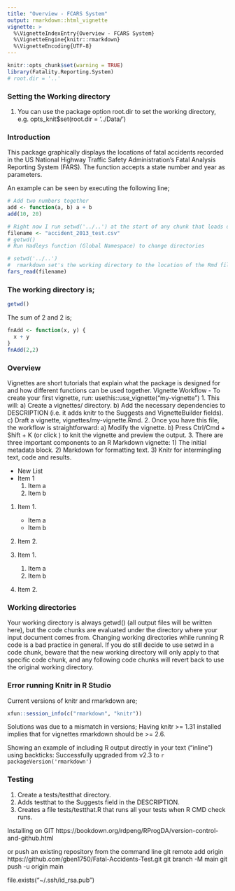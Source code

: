 ```yaml
---
title: "Overview - FCARS System"
output: rmarkdown::html_vignette
vignette: >
  %\VignetteIndexEntry{Overview - FCARS System}
  %\VignetteEngine{knitr::rmarkdown}
  %\VignetteEncoding{UTF-8}
---
```


```r
knitr::opts_chunk$set(warning = TRUE)
library(Fatality.Reporting.System)
# root.dir = '..'
```
### Setting the Working directory
1. You can use the package option root.dir to set the working directory, e.g. opts_knit$set(root.dir = '../Data/')

### Introduction
This package graphically displays the locations of fatal accidents recorded in the US National Highway Traffic
Safety Administration's Fatal Analysis Reporting System (FARS). The function accepts a state number and year as parameters.

An example can be seen by executing the following line;

```r
# Add two numbers together
add <- function(a, b) a + b
add(10, 20)
```

```r
# Right now I run setwd('../..') at the start of any chunk that loads data
filename <- "accident_2013_test.csv"
# getwd()
# Run Hadleys function (Global Namespace) to change directories

# setwd('../..')
#  rmarkdown set's the working directory to the location of the Rmd file (separately to knitr)
fars_read(filename)
```

### The working directory is;
```r
getwd()
```
The sum of 2 and 2 is;
```r
fnAdd <- function(x, y) {
  x + y
}
fnAdd(2,2)
```


### Overview
Vignettes are short tutorials that explain what the package is designed for and how different functions can be used together. 
Vignette Workflow - 
To create your first vignette, run:
usethis::use_vignette("my-vignette")
1.   This will:
      a) Create a vignettes/ directory.
      b) Add the necessary dependencies to DESCRIPTION (i.e. it adds knitr to the Suggests and VignetteBuilder fields).
      c) Draft a vignette, vignettes/my-vignette.Rmd.
2. Once you have this file, the workflow is straightforward:
  a) Modify the vignette.
  b) Press Ctrl/Cmd + Shift + K (or click ) to knit the vignette and preview the output.
3. There are three important components to an R Markdown vignette:
  1) The initial metadata block.
  2) Markdown for formatting text.
  3) Knitr for intermingling text, code and results.
  
* New List
* Item 1
    1. Item a
    2. Item b
    
1.  Item 1.
    *   Item a
    *   Item b
1.  Item 2.

1.  Item 1.
     1. Item a
     1. Item b
1.  Item 2.



### Working directories
Your working directory is always getwd() (all output files will be written here), but the code chunks are evaluated under the directory where your input document comes from. Changing working directories while running R code is a bad practice in general. 
If you do still decide to use setwd in a code chunk, beware that the new working directory will only apply to that specific code chunk, and any following code chunks will revert back to use the original working directory.
  
### Error running Knitr in R Studio
Current versions of knitr and rmarkdown are;
```r
xfun::session_info(c("rmarkdown", "knitr"))
```

Solutions was due to a mismatch in versions; 
Having knitr >= 1.31 installed implies that for vignettes rmarkdown should be >= 2.6.

Showing an example of including R output directly in your text (“inline”) using backticks:
Successfully upgraded from v2.3 to `r packageVersion('rmarkdown')`

### Testing
1.    Create a tests/testthat directory.
1.    Adds testthat to the Suggests field in the DESCRIPTION.
1.    Creates a file tests/testthat.R that runs all your tests when R CMD check runs.

Installing on GIT
https://bookdown.org/rdpeng/RProgDA/version-control-and-github.html

or push an existing repository from the command line
git remote add origin https://github.com/gben1750/Fatal-Accidents-Test.git
git branch -M main
git push -u origin main

file.exists("~/.ssh/id_rsa.pub")

<!-- Continuous Integration - Travis -->
<!-- https://r-pkgs.org/r-cmd-check.html -->
<!-- https://bookdown.org/rdpeng/RProgDA/continuous-integration.html -->
<!-- To use Travis: -->
<!-- Run usethis::use_travis() to set up a basic .travis.yml config file. -->
<!-- Navigate to your Travis account and enable Travis for the repo you want to test. -->
<!-- Commit and push to GitHub. -->
<!-- (Note: Travis only runs builds on the commits you push after you’ve added a .travis.yml file.) -->
<!-- Wait a few minutes to see the results in your email. -->


